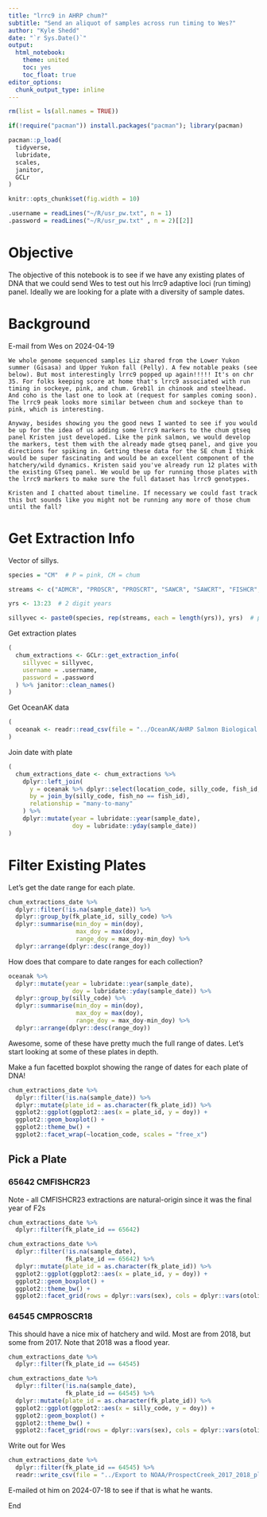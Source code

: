 ```yaml
---
title: "lrrc9 in AHRP chum?"
subtitle: "Send an aliquot of samples across run timing to Wes?"
author: "Kyle Shedd"
date: "`r Sys.Date()`"
output:
  html_notebook:
    theme: united
    toc: yes
    toc_float: true
editor_options: 
  chunk_output_type: inline
---
```


```r
rm(list = ls(all.names = TRUE))

if(!require("pacman")) install.packages("pacman"); library(pacman)

pacman::p_load(
  tidyverse,
  lubridate,
  scales,
  janitor,
  GCLr
)

knitr::opts_chunk$set(fig.width = 10)

.username = readLines("~/R/usr_pw.txt", n = 1)
.password = readLines("~/R/usr_pw.txt" , n = 2)[[2]]
```

# Objective

The objective of this notebook is to see if we have any existing plates of DNA that we could send Wes to test out his lrrc9 adaptive loci (run timing) panel. Ideally we are looking for a plate with a diversity of sample dates.

# Background

E-mail from Wes on 2024-04-19

    We whole genome sequenced samples Liz shared from the Lower Yukon summer (Gisasa) and Upper Yukon fall (Pelly). A few notable peaks (see below). But most interestingly lrrc9 popped up again!!!!! It's on chr 35. For folks keeping score at home that's lrrc9 associated with run timing in sockeye, pink, and chum. Greb1l in chinook and steelhead. And coho is the last one to look at (request for samples coming soon). The lrrc9 peak looks more similar between chum and sockeye than to pink, which is interesting. 

    Anyway, besides showing you the good news I wanted to see if you would be up for the idea of us adding some lrrc9 markers to the chum gtseq panel Kristen just developed. Like the pink salmon, we would develop the markers, test them with the already made gtseq panel, and give you directions for spiking in. Getting these data for the SE chum I think would be super fascinating and would be an excellent component of the hatchery/wild dynamics. Kristen said you've already run 12 plates with the existing GTseq panel. We would be up for running those plates with the lrrc9 markers to make sure the full dataset has lrrc9 genotypes.

    Kristen and I chatted about timeline. If necessary we could fast track this but sounds like you might not be running any more of those chum until the fall?

# Get Extraction Info

Vector of sillys.
```r
species = "CM"  # P = pink, CM = chum

streams <- c("ADMCR", "PROSCR", "PROSCRT", "SAWCR", "SAWCRT", "FISHCR", "FISHCRT")  # these are the back half of the silly codes, don't forget tagged fish!

yrs <- 13:23  # 2 digit years

sillyvec <- paste0(species, rep(streams, each = length(yrs)), yrs)  # put it all together to get all possible silly codes
```

Get extraction plates
```r
(
  chum_extractions <- GCLr::get_extraction_info(
    sillyvec = sillyvec,
    username = .username,
    password = .password
  ) %>% janitor::clean_names()
)
```

Get OceanAK data
```r
(
  oceanak <- readr::read_csv(file = "../OceanAK/AHRP Salmon Biological Data 20240105_122404.368459_with_spawning_state.csv")
)
```

Join date with plate
```r
(
  chum_extractions_date <- chum_extractions %>%
    dplyr::left_join(
      y = oceanak %>% dplyr::select(location_code, silly_code, fish_id, sample_date, sex, otolith_mark_present),
      by = join_by(silly_code, fish_no == fish_id),
      relationship = "many-to-many"
    ) %>% 
    dplyr::mutate(year = lubridate::year(sample_date),
                  doy = lubridate::yday(sample_date))
) 
```

# Filter Existing Plates

Let's get the date range for each plate.
```r
chum_extractions_date %>% 
  dplyr::filter(!is.na(sample_date)) %>% 
  dplyr::group_by(fk_plate_id, silly_code) %>% 
  dplyr::summarise(min_doy = min(doy),
                   max_doy = max(doy),
                   range_doy = max_doy-min_doy) %>% 
  dplyr::arrange(dplyr::desc(range_doy))
```

How does that compare to date ranges for each collection?
```r
oceanak %>% 
  dplyr::mutate(year = lubridate::year(sample_date),
                  doy = lubridate::yday(sample_date)) %>% 
  dplyr::group_by(silly_code) %>% 
  dplyr::summarise(min_doy = min(doy),
                   max_doy = max(doy),
                   range_doy = max_doy-min_doy) %>% 
  dplyr::arrange(dplyr::desc(range_doy))
```

Awesome, some of these have pretty much the full range of dates. Let's start looking at some of these plates in depth.

Make a fun facetted boxplot showing the range of dates for each plate of DNA!
```r
chum_extractions_date %>% 
  dplyr::filter(!is.na(sample_date)) %>%
  dplyr::mutate(plate_id = as.character(fk_plate_id)) %>% 
  ggplot2::ggplot(ggplot2::aes(x = plate_id, y = doy)) +
  ggplot2::geom_boxplot() + 
  ggplot2::theme_bw() +
  ggplot2::facet_wrap(~location_code, scales = "free_x")
```

## Pick a Plate

### 65642 CMFISHCR23

Note - all CMFISHCR23 extractions are natural-origin since it was the final year of F2s

```r
chum_extractions_date %>% 
  dplyr::filter(fk_plate_id == 65642)
```

```r
chum_extractions_date %>% 
  dplyr::filter(!is.na(sample_date),
                fk_plate_id == 65642) %>%
  dplyr::mutate(plate_id = as.character(fk_plate_id)) %>% 
  ggplot2::ggplot(ggplot2::aes(x = plate_id, y = doy)) +
  ggplot2::geom_boxplot() + 
  ggplot2::theme_bw() + 
  ggplot2::facet_grid(rows = dplyr::vars(sex), cols = dplyr::vars(otolith_mark_present))
```

### 64545 CMPROSCR18

This should have a nice mix of hatchery and wild. Most are from 2018, but some from 2017. Note that 2018 was a flood year.
```r
chum_extractions_date %>% 
  dplyr::filter(fk_plate_id == 64545)
```

```r
chum_extractions_date %>% 
  dplyr::filter(!is.na(sample_date),
                fk_plate_id == 64545) %>%
  dplyr::mutate(plate_id = as.character(fk_plate_id)) %>% 
  ggplot2::ggplot(ggplot2::aes(x = silly_code, y = doy)) +
  ggplot2::geom_boxplot() + 
  ggplot2::theme_bw() + 
  ggplot2::facet_grid(rows = dplyr::vars(sex), cols = dplyr::vars(otolith_mark_present))
```

Write out for Wes
```r
chum_extractions_date %>% 
  dplyr::filter(fk_plate_id == 64545) %>% 
  readr::write_csv(file = "../Export to NOAA/ProspectCreek_2017_2018_plateID_64545_lrrc9.csv")
```

E-mailed ot him on 2024-07-18 to see if that is what he wants.

End